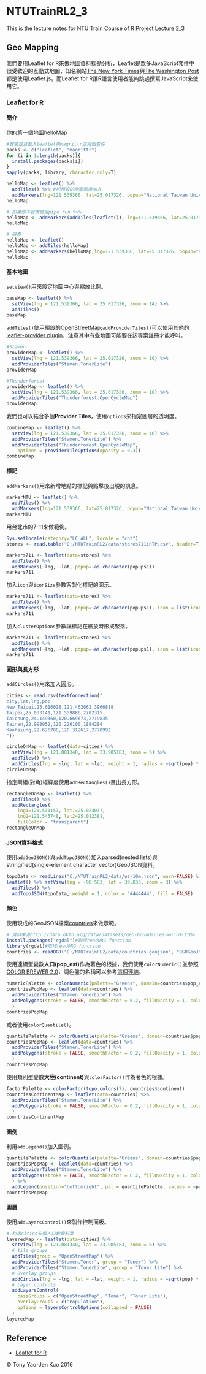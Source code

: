 # NTUTrainRL2_3
This is the lecture notes for NTU Train Course of R Project Lecture 2_3

## Geo Mapping

我們要用Leaflet for R來做地圖資料探勘分析，Leaflet是眾多JavaScript套件中很受歡迎的互動式地圖，知名網站[The New York Times](http://www.nytimes.com/projects/elections/2013/nyc-primary/mayor/map.html)與[The Washington Post](http://www.washingtonpost.com/sf/local/2013/11/09/washington-a-world-apart/)都是使用Leaflet.js。而Leaflet for R讓R語言使用者能夠跳過撰寫JavaScript來使用它。

### Leaflet for R

#### 簡介

你的第一個地圖helloMap

```r
#安裝並且載入leaflet與magrittr這兩個套件
packs <- c("leaflet", "magrittr")
for (i in 1:length(packs)){
  install.packages(packs[i])
}
sapply(packs, library, character.only=T)

helloMap <- leaflet() %>%
  addTiles() %>% #把預設的地圖圖層加入
  addMarkers(lng=121.539366, lat=25.017326, popup="National Taiwan University")
helloMap

# 如果你不習慣使用pipe run %>%
helloMap <- addMarkers(addTiles(leaflet()), lng=121.539366, lat=25.017326, popup="National Taiwan University")
helloMap

# 陽春
helloMap <- leaflet()
helloMap <- addTiles(helloMap)
helloMap <- addMarkers(helloMap,lng=121.539366, lat=25.017326, popup="National Taiwan University")
helloMap
```

#### 基本地圖

`setView()`用來設定地圖中心與縮放比例。

```r
baseMap <- leaflet() %>% 
  setView(lng = 121.539366, lat = 25.017326, zoom = 14) %>% 
  addTiles()
baseMap
```

`addTiles()`使用預設的[OpenStreetMap](https://www.openstreetmap.org/#map=5/51.500/-0.100);`addProviderTiles()`可以使用其他的[leaflet-provider plugin](http://leaflet-extras.github.io/leaflet-providers/preview/index.html)，注意其中有些地圖可能要在該專案註冊才能呼叫。

```r
#Stamen
providerMap <- leaflet() %>%
  setView(lng = 121.539366, lat = 25.017326, zoom = 10) %>%
  addProviderTiles("Stamen.TonerLite")
providerMap

#Thunderforest
providerMap <- leaflet() %>%
  setView(lng = 121.539366, lat = 25.017326, zoom = 10) %>%
  addProviderTiles("Thunderforest.OpenCycleMap")
providerMap
```

我們也可以結合多個**Provider Tiles**，使用`options`來指定圖層的透明度。

```r
combineMap <- leaflet() %>%
  setView(lng = 121.539366, lat = 25.017326, zoom = 10) %>%
  addProviderTiles("Stamen.TonerLite") %>%
  addProviderTiles("Thunderforest.OpenCycleMap",
    options = providerTileOptions(opacity = 0.3))
combineMap
```

#### 標記

`addMarkers()`用來新增地點的標記與點擊後出現的訊息。

```r
markerNTU <- leaflet() %>%
  addTiles() %>%
  addMarkers(lng=121.539366, lat=25.017326, popup="National Taiwan University")
markerNTU
```

用台北市的7-11來做範例。

```r
Sys.setlocale(category="LC_ALL", locale = "cht")
stores <- read.table("C:/NTUTrainRL2/data/stores711inTP.csv", header=T, sep=",", stringsAsFactors=F, encoding = "UTF-8")

markers711 <- leaflet(data=stores) %>%
  addTiles() %>%
  addMarkers(~lng, ~lat, popup=~as.character(popups1))
markers711
```

加入`icon`與`iconSize`參數客製化標記的圖示。

```r
markers711 <- leaflet(data=stores) %>%
  addTiles() %>%
  addMarkers(~lng, ~lat, popup=~as.character(popups1), icon = list(iconUrl = "C:/NTUTrainRL2/image/711_logo.gif", iconSize = c(20, 20)))
markers711
```

加入`clusterOptions`參數讓標記在縮放時形成聚落。

```r
markers711 <- leaflet(data=stores) %>%
  addTiles() %>%
  addMarkers(~lng, ~lat, popup=~as.character(popups1), icon = list(iconUrl = "C:/NTUTrainRL2/image/711_logo.gif", iconSize = c(20, 20)), clusterOptions = markerClusterOptions())
markers711
```

#### 圓形與長方形

`addCircles()`用來加入圓形。

```r
cities <- read.csv(textConnection("
city,lat,lng,pop
New Taipei,25.016028,121.462062,3966818
Taipei,25.033141,121.559886,2702315
Taichung,24.149360,120.669673,2719835
Tainan,22.998952,120.226100,1884284
Kaohsiung,22.626788,120.312617,2778992
"))

circleOnMap <- leaflet(data=cities) %>% 
  setView(lng = 121.081340, lat = 23.905183, zoom = 6) %>%
  addTiles() %>%
  addCircles(lng = ~lng, lat = ~lat, weight = 1, radius = ~sqrt(pop) * 30, popup = ~sprintf("%s</br>%s ppl",city,pop))
circleOnMap
```

指定兩組(對角)經緯度使用`addRectangles()`畫出長方形。

```r
rectangleOnMap <- leaflet() %>%
  addTiles() %>%
  addRectangles(
    lng1=121.531157, lat1=25.023037,
    lng2=121.545748, lat2=25.012381,
    fillColor = "transparent")
rectangleOnMap
```

#### JSON資料格式

使用`addGeoJSON()`與`addTopoJSON()`加入parsed(nested lists)與stringified(single-element character vector)GeoJSON資料。

```r
topoData <- readLines("C:/NTUTrainRL2/data/us-10m.json", warn=FALSE) %>% paste(collapse = "\n")
leaflet() %>% setView(lng = -98.583, lat = 39.833, zoom = 3) %>%
  addTiles() %>%
  addTopoJSON(topoData, weight = 1, color = "#444444", fill = FALSE)
```

#### 顏色

使用現成的GeoJSON檔案[countries](http://data.okfn.org/data/datasets/geo-boundaries-world-110m)來做示範。

```r
# 資料來源http://data.okfn.org/data/datasets/geo-boundaries-world-110m
install.packages("rgdal")#取得readORG function
library(rgdal)#取得readORG function
countries <- readOGR("C:/NTUTrainRL2/data/countries.geojson", "OGRGeoJSON")
```

使用連續型變數**人口(pop_est)**作為著色的根據，我們使用`colorNumeric()`並參照[COLOR BREWER 2.0](http://colorbrewer2.org/)，調色盤的名稱可以參考[這個連結](http://isu.r-forge.r-project.org/vistat/2013-04-08-plotting-symbols-and-color-palettes/brewer-pal.png)。

```r
numericPalette <- colorNumeric(palette="Greens", domain=countries$pop_est)
countriesPopMap <- leaflet(data=countries) %>%
  addProviderTiles("Stamen.TonerLite") %>%
  addPolygons(stroke = FALSE, smoothFactor = 0.2, fillOpacity = 1, color = ~numericPalette(pop_est)
  )
countriesPopMap
```

或者使用`colorQuantile()`。

```r
quantilePalette <- colorQuantile(palette="Greens", domain=countries$pop_est, n=7)
countriesPopMap <- leaflet(data=countries) %>%
  addProviderTiles("Stamen.TonerLite") %>%
  addPolygons(stroke = FALSE, smoothFactor = 0.2, fillOpacity = 1, color = ~quantilePalette(pop_est)
  )
countriesPopMap
```

使用類別型變數**大陸(continent)**與`colorFactor()`作為著色的根據。

```r
factorPalette <- colorFactor(topo.colors(7), countries$continent)
countriesContinentMap <- leaflet(data=countries) %>%
  addProviderTiles("Stamen.TonerLite") %>%
  addPolygons(stroke = FALSE, smoothFactor = 0.2, fillOpacity = 1, color = ~factorPalette(continent)
  )
countriesContinentMap
```

#### 圖例

利用`addLegend()`加入圖例。

```r
quantilePalette <- colorQuantile(palette="Greens", domain=countries$pop_est, n=5)
countriesPopMap <- leaflet(data=countries) %>%
  addProviderTiles("Stamen.TonerLite") %>%
  addPolygons(stroke = FALSE, smoothFactor = 0.2, fillOpacity = 1, color = ~quantilePalette(pop_est)
  ) %>%
  addLegend(position="bottomright", pal = quantilePalette, values = ~pop_est, opacity = 1, title="Population Quantile")
countriesPopMap
```

#### 圖層

使用`addLayersControl()`來製作控制面板。

```r
# 利用cities五都人口數資料集
layeredMap <- leaflet(data=cities) %>% 
  setView(lng = 121.081340, lat = 23.905183, zoom = 6) %>%
  # tile groups
  addTiles(group = "OpenStreetMap") %>%
  addProviderTiles("Stamen.Toner", group = "Toner") %>%
  addProviderTiles("Stamen.TonerLite", group = "Toner Lite") %>%
  # Overlay groups
  addCircles(lng = ~lng, lat = ~lat, weight = 1, radius = ~sqrt(pop) * 30, popup = ~sprintf("%s</br>%s ppl",city,pop), group="Population") %>%
  # Layer controls
  addLayersControl(
    baseGroups = c("OpenStreetMap", "Toner", "Toner Lite"),
    overlayGroups = c("Population"),
    options = layersControlOptions(collapsed = FALSE)
  )
layeredMap
```

## Reference
* [Leaflet for R](https://rstudio.github.io/leaflet/)

&copy; Tony Yao-Jen Kuo 2016
